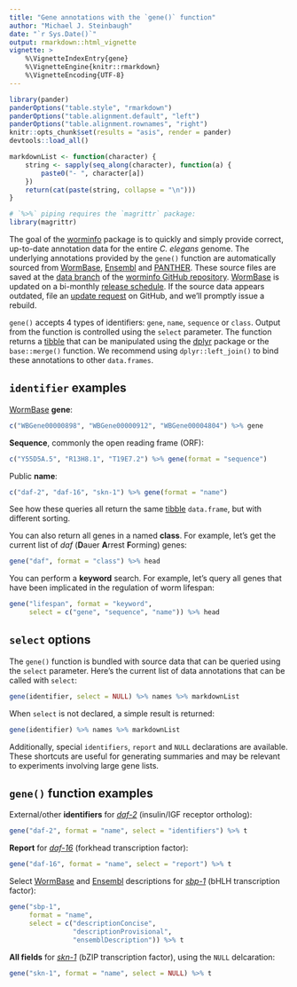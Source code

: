 ```yaml
---
title: "Gene annotations with the `gene()` function"
author: "Michael J. Steinbaugh"
date: "`r Sys.Date()`"
output: rmarkdown::html_vignette
vignette: >
    %\VignetteIndexEntry{gene}
    %\VignetteEngine{knitr::rmarkdown}
    %\VignetteEncoding{UTF-8}
---
```


```r
library(pander)
panderOptions("table.style", "rmarkdown")
panderOptions("table.alignment.default", "left")
panderOptions("table.alignment.rownames", "right")
knitr::opts_chunk$set(results = "asis", render = pander)
devtools::load_all()
```

```r
markdownList <- function(character) {
    string <- sapply(seq_along(character), function(a) {
        paste0("- ", character[a])
    })
    return(cat(paste(string, collapse = "\n")))
}
```



[dplyr]: https://cran.r-project.org/package=dplyr
[ensembl]: http://www.ensembl.org/Caenorhabditis_elegans
[panther]: http://www.pantherdb.org
[tibble]: https://cran.r-project.org/package=tibble
[worminfo]: https://github.com/steinbaugh/worminfo
[wormbase]: http://www.wormbase.org

[*daf-2*]: http://www.wormbase.org/species/c_elegans/gene/WBGene00000898
[*daf-16*]: http://www.wormbase.org/species/c_elegans/gene/WBGene00000912
[*sbp-1*]: http://www.wormbase.org/species/c_elegans/gene/WBGene00004735
[*skn-1*]: http://www.wormbase.org/species/c_elegans/gene/WBGene00004804

```r
# `%>%` piping requires the `magrittr` package:
library(magrittr)
```

The goal of the [worminfo][] package is to quickly and simply provide correct,
up-to-date annotation data for the entire *C. elegans* genome. The underlying
annotations provided by the `gene()` function are automatically sourced from
[WormBase][], [Ensembl][] and [PANTHER][]. These source files are saved at the
[data branch](https://github.com/steinbaugh/worminfo/tree/data) of the [worminfo
GitHub repository][worminfo]. [WormBase][] is updated on a bi-monthly [release
schedule](http://www.wormbase.org/about/release_schedule). If the source data
appears outdated, file an [update
request](https://github.com/steinbaugh/worminfo/issues) on GitHub, and we'll
promptly issue a rebuild.

`gene()` accepts 4 types of identifiers: `gene`, `name`, `sequence` or `class`.
Output from the function is controlled using the `select` parameter. The
function returns a [tibble][] that can be manipulated using the [dplyr][]
package or the `base::merge()` function. We recommend using
`dplyr::left_join()` to bind these annotations to other `data.frames`.


## `identifier` examples

[WormBase][] **gene**:

```r
c("WBGene00000898", "WBGene00000912", "WBGene00004804") %>% gene
```


**Sequence**, commonly the open reading frame (ORF):

```r
c("Y55D5A.5", "R13H8.1", "T19E7.2") %>% gene(format = "sequence")
```


Public **name**:

```r
c("daf-2", "daf-16", "skn-1") %>% gene(format = "name")
```


See how these queries all return the same [tibble][] `data.frame`, but with
different sorting.

You can also return all genes in a named **class**. For example, let's get the
current list of *daf* (**D**auer **A**rrest **F**orming) genes:

```r
gene("daf", format = "class") %>% head
```


You can perform a **keyword** search. For example, let's query all genes that
have been implicated in the regulation of worm lifespan:

```r
gene("lifespan", format = "keyword",
     select = c("gene", "sequence", "name")) %>% head
```


## `select` options

The `gene()` function is bundled with source data that can be queried using the
`select` parameter. Here's the current list of data annotations that can be
called with `select`:

```r
gene(identifier, select = NULL) %>% names %>% markdownList
```


When `select` is not declared, a simple result is returned:

```r
gene(identifier) %>% names %>% markdownList
```


Additionally, special `identifiers`, `report` and `NULL` declarations are
available. These shortcuts are useful for generating summaries and may be
relevant to experiments involving large gene lists.


## `gene()` function examples


External/other **identifiers** for [*daf-2*][] (insulin/IGF receptor ortholog):

```r
gene("daf-2", format = "name", select = "identifiers") %>% t
```


**Report** for [*daf-16*][] (forkhead transcription factor):

```r
gene("daf-16", format = "name", select = "report") %>% t
```


Select [WormBase][] and [Ensembl][] descriptions for [*sbp-1*][] (bHLH
transcription factor):

```r
gene("sbp-1",
     format = "name",
     select = c("descriptionConcise",
                "descriptionProvisional",
                "ensemblDescription")) %>% t
```


**All fields** for [*skn-1*][] (bZIP transcription factor), using the `NULL`
delcaration:

```r
gene("skn-1", format = "name", select = NULL) %>% t
```
